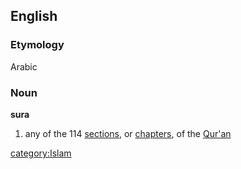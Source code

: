 ==English==
===Etymology===
Arabic
===Noun===
{{wikipedia}}
'''sura'''
# any of the 114 [[sections]], or [[chapter]]s, of the [[Qur'an]]
[[category:Islam]]